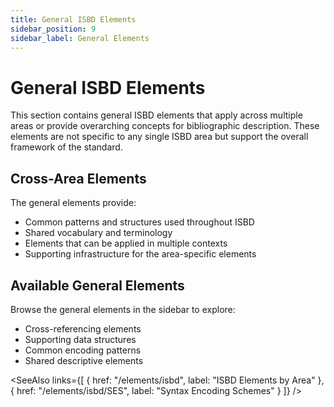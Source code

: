 ```yaml
---
title: General ISBD Elements
sidebar_position: 9
sidebar_label: General Elements
---
```


# General ISBD Elements

This section contains general ISBD elements that apply across multiple areas or provide overarching concepts for bibliographic description. These elements are not specific to any single ISBD area but support the overall framework of the standard.

## Cross-Area Elements

The general elements provide:
- Common patterns and structures used throughout ISBD
- Shared vocabulary and terminology
- Elements that can be applied in multiple contexts
- Supporting infrastructure for the area-specific elements

## Available General Elements

Browse the general elements in the sidebar to explore:
- Cross-referencing elements
- Supporting data structures
- Common encoding patterns
- Shared descriptive elements

<SeeAlso 
  links={[
    { href: "/elements/isbd", label: "ISBD Elements by Area" },
    { href: "/elements/isbd/SES", label: "Syntax Encoding Schemes" }
  ]} 
/>